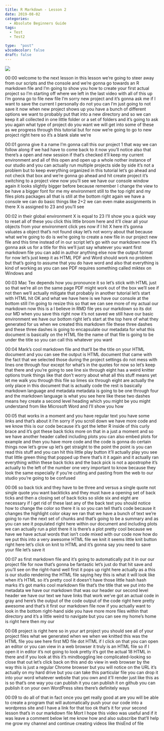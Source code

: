 ```yaml
---
title: R Markdown - Lesson 2
date: 2019-08-02
categories:
  - Absolute Beginners Guide
tags:
  - Test
  - Test2

type:  "post"
w3codecolor: false
draft: false
---
```


<a href="https://www.youtube.com/watch?v=W3sC_M1miFc">
<img src="https://www.cradletograver.com/auto-posts/images/MathOperations-Lesson1RTutorialforBegginers.mp4.jpg">
</a>









00:00
welcome to the next lesson in this lesson we're going to steer away from
our scripts and the console and we're gonna go towards an R markdown file and
I'm going to show you how to create your
first actual project so I'm starting off
where we left in the last video with all
of this up I'm gonna go to file new file
I'm sorry new project and it's gonna ask me if I want to save the current I
personally do not you can I'm just going to not save it now when new project
shows up you have a bunch of different options we want to probably put that
into a new directory and so we can keep it all collected in one little folder or
a set of folders and it's going to ask you again what type of project do you
want we will get into some of these as we progress through this tutorial but
for now we're going to go to new project right here so it's a blank slate we're

00:01
gonna give it a name I'm gonna call this our project 1 that way we can follow
along if we had have to come back to it now you'll notice also that there's a
open and new session if that's checked it'll keep my current environment and
all of this open and open up a whole nother instance of our studio and you
can actually run multiple projects side by side it's not a problem but to keep
everything organized in this tutorial let's go ahead and not check that box
and we're gonna go ahead and hit create project it's switching to a project view
now you'll see we have our console window again it looks slightly bigger
before because remember I change the view to be have a bigger font for me my
environment still to the top right and my files plots packages all that is
still at the bottom right again we have a console we can do basic things like
2+2 we can even make assignments in there X is assigned to 23 and you'll see

00:02
in their global environment X is equal to 23 I'll show you a quick way to reset
all of these you click this little broom here and it'll clear all your objects
from your environment click yes now if I hit X here it's gonna
valuates a object that's not found okay let's not worry about that because what
we're going to do is we're going to create a new file in our project new
file and this time instead of in our script let's go with our markdown now
it's gonna ask us for a title for this we'll just say whatever you want first
markdown file you can add in author anything else now the output format for
now let's just keep it as HTML PDF and Word should work no problem but that's
going to assume that you do have word and also that everything is kind of
working as you can see PDF requires something called miktex on Windows and

00:03
Mac Tex depends how you pronounce it so let's stick with HTML just so that we're
all on the same page PDF might work out of the box
we'll see if not then we'll actually mitigate that probably in another
tutorial let's start with HTML hit OK and what we have here is we have our
console at the bottom still I'm going to resize this so that we can see more of
my actual our markdown now this is a I believe in RMD file yes our markdown so
its dot our MD when you save this right now it's not saved we still have our
basic environment we have our bottom right let's start at the top here of
what they generated for us when we created this markdown file these three
dashes and these three dashes is going to encapsulate our metadata for what
this document is basically on the HTML file the name of that file is going to
be under the title so you can call this whatever you want

00:04
Mark's cool markdown file and that'll be the title on your HTML document and you
can see the output is HTML document that came with the fact that we selected
those during the project settings do not mess with lines one through four except
for what's in the quotes for now so let's keep that there and you're going
to see line six through eight has a weird knitter options trunk things like that
don't worry about what all this stuff means yet let me walk you through this
file so limes six through eight are actually the only place in this document
that is actually code the rest is basically markdown language and metadata
metadata is going to be one through four and the markdown language is what you
see here like these two dashes means hey create a second level heading which you
might be you might understand from like Microsoft Word and I'll show you how

00:05
that works in a moment and you have regular text you have some links and
that's about it I'm sorry if you scroll down we have
more code and we know this is our code because it's got the letter R inside of
this curly brace and it's got these back ticks more on that in a just a moment
and so we have another header called including plots you can also embed plots
for example and then you have more code and the code is gonna do certain things
now let's grow up let's get straight to the point
the point is you can read this stuff and you can hit this little play button
it'll actually play you see that little green thing that popped up there that's
it it again and it actually ran everything within these back ticks and
the back pick is not a apostrophe it's actually to the left of the number one
very important to know because they look the same especially if you're cutting
and pasting from the web to our studio you're going to be confused

00:06
so back tick and they have to be three and versus a single quote not single
quote you want backticks and they must have a opening set of back
ticks and then a closing set of back ticks so slide six and eight are
necessary if I get rid of these last any of the back text you should notice how
to change the color so there it is so you can tell that's code because it
changes the highlight color okay we ran that we have a bunch of text we're going
to run the next set of chunks and that's
going to be a summary and as you can see it populated right here within our
document and including plots we can actually run a plot there it is there's
a plot pretty cool because we have we have
actual words that isn't code mixed with our code now how do we put this into a
very awesome HTML file we knit it seems little knit button right here let's
click on knit to HTML and it's gonna say
you need to save your file let's save it

00:07
as first markdown file and it's going to automatically put it in our our project
file for now that's gonna be fantastic let's just do that hit save and you'll
see on the right-hand well first it pops up right here actually as a this is our
studio rendering the HTML file saying hey this is what it will look like when
it's HTML so it's pretty cool it doesn't have those little hash hash marks it's
got marks cool markdown file that's the title that we put into the metadata we
have our markdown that was our header our second level header we have our text
we have links that work we've got an actual code in gray and here's the
output of the code output of the code right here pretty awesome and that's it
first our markdown file now if you actually want to look in the bottom
right-hand side you have more more files within that directory and it's a little
weird to navigate but you can see my home's home is right here then my our

00:08
project is right here so in your art project you should see all of your
project files what we generated when we when we knitted this was the HTML file
you see here first MD file dot HTML if I click on that you can open an editor or
you can view in a web browser it truly is an HTML file so if I open it in
editor it's not going to look pretty it's got the actual 18 HTML in there and
if you look at this it's mindboggling lee complicated-looking
so close that out let's click back on this and do view in web browser by the
way this is just a regular Chrome browser but you will notice on the URL
it's actually on my hard drive but you can take this particular file you can
drop it into your word whatever website that you own and it'll render
just like this as is so that's one way you can publish it you can publish it on
github you can publish it on your own WordPress sites there's definitely ways

00:09
to do all of that in fact once you get really good at are you will be able to
create a program that will automatically
push your our code into a wordpress site and I have a link for that too
ok that's it for your second lesson that's in our markdown file Mort I hope
this video was useful and if it was leave a comment below let me know how
and also subscribe that'll help me grow my channel and continue creating videos
like thisEnd of file

